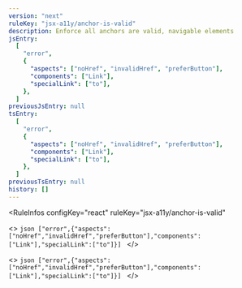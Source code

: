 ```yaml
---
version: "next"
ruleKey: "jsx-a11y/anchor-is-valid"
description: Enforce all anchors are valid, navigable elements
jsEntry:
  [
    "error",
    {
      "aspects": ["noHref", "invalidHref", "preferButton"],
      "components": ["Link"],
      "specialLink": ["to"],
    },
  ]
previousJsEntry: null
tsEntry:
  [
    "error",
    {
      "aspects": ["noHref", "invalidHref", "preferButton"],
      "components": ["Link"],
      "specialLink": ["to"],
    },
  ]
previousTsEntry: null
history: []
---
```


<RuleInfos 
  configKey="react" 
  ruleKey="jsx-a11y/anchor-is-valid" 
>
  <>
    ```json
    ["error",{"aspects":["noHref","invalidHref","preferButton"],"components":["Link"],"specialLink":["to"]}]
    ```
  </>

  <>
    ```json
    ["error",{"aspects":["noHref","invalidHref","preferButton"],"components":["Link"],"specialLink":["to"]}]
    ```
  </>
</RuleInfos>
